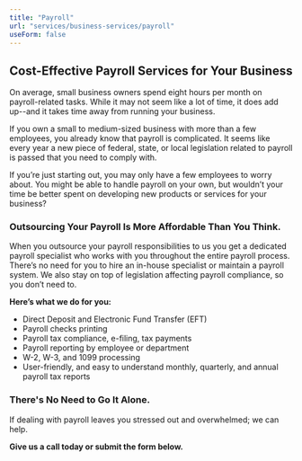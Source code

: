 ```yaml
---
title: "Payroll"
url: "services/business-services/payroll"
useForm: false
---
```


**Cost-Effective Payroll Services for Your Business**
-----------------------------------------------------

On average, small business owners spend eight hours per month on payroll-related tasks. While it may not seem like a lot of time, it does add up--and it takes time away from running your business.

If you own a small to medium-sized business with more than a few employees, you already know that payroll is complicated. It seems like every year a new piece of federal, state, or local legislation related to payroll is passed that you need to comply with.

If you’re just starting out, you may only have a few employees to worry about. You might be able to handle payroll on your own, but wouldn’t your time be better spent on developing new products or services for your business?  

### Outsourcing Your Payroll Is More Affordable Than You Think.

When you outsource your payroll responsibilities to us you get a dedicated payroll specialist who works with you throughout the entire payroll process. There’s no need for you to hire an in-house specialist or maintain a payroll system. We also stay on top of legislation affecting payroll compliance, so you don’t need to.

**Here’s what we do for you:**

*   Direct Deposit and Electronic Fund Transfer (EFT)
*   Payroll checks printing
*   Payroll tax compliance, e-filing, tax payments
*   Payroll reporting by employee or department
*   W-2, W-3, and 1099 processing
*   User-friendly, and easy to understand monthly, quarterly, and annual payroll tax reports

### There's No Need to Go It Alone.

If dealing with payroll leaves you stressed out and overwhelmed; we can help.

**Give us a call today or submit the form below.**

